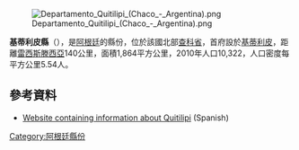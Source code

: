 [[Image:Departamento_Quitilipi_(Chaco_-_Argentina).png|right]]

{{Coord|26|52|S|60|13|W|display=title}}

'''基蒂利皮縣'''（{{lang-es|Departamento Quitilipi}}），是[[阿根廷|阿根廷]]的縣份，位於該國北部[[查科省|查科省]]，首府設於[[基蒂利皮|基蒂利皮]]，距離[[雷西斯滕西亞|雷西斯滕西亞]]140公里，面積1,864平方公里，2010年人口10,322，人口密度每平方公里5.54人。

==參考資料==
*[https://web.archive.org/web/20120206004419/http://www.cmb.org.ar/quitilipi/princip.html Website containing information about Quitilipi] (Spanish)

{{Argentina-geo-stub}}
[[Category:阿根廷縣份|Category:阿根廷縣份]]